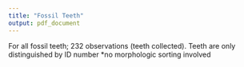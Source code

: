 ```yaml
---
title: "Fossil Teeth"
output: pdf_document
---
```


For all fossil teeth; 232 observations (teeth collected). Teeth are only
distinguished by ID number *no morphologic sorting involved

